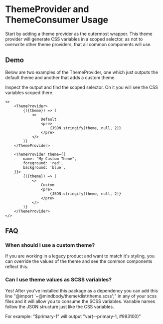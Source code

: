 # ThemeProvider and ThemeConsumer Usage

Start by adding a theme provider as the outermost wrapper. This theme provider will generate CSS variables in a scoped selector, as not to overwrite other theme providers, that all common components will use. 

## Demo

Below are two examples of the ThemeProvider, one which just outputs the default theme and another that adds a custom theme. 

Inspect the output and find the scoped selector. On it you will see the CSS variables scoped there.

```tsx
<>
    <ThemeProvider>
        {({theme}) => (
            <>
                Default
                <pre>
                    {JSON.stringify(theme, null, 2)}
                </pre>
            </>
        )}
    </ThemeProvider>

    <ThemeProvider theme={{
        name: "My Custom Theme",
        foreground: 'red',
        background: 'blue',
    }}>
        {({theme}) => (
            <>
                Custom
                <pre>
                    {JSON.stringify(theme, null, 2)}
                </pre>
            </>
        )}
    </ThemeProvider>
</>
```

## FAQ

### When should I use a custom theme?

If you are working in a legacy product and want to match it's styling, you can override the values of the theme and see the common components reflect this.

### Can I use theme values as SCSS variables?

Yes! After you've installed this package as a dependency you can add this line "@import '~@mindbody/theme/dist/theme.scss';" in any of your scss files and it will allow you to consume the SCSS variables. Variable names follow the JSON structure just like the CSS variables. 

For example: "$primary-1" will output "var(--primary-1, #993100)"
